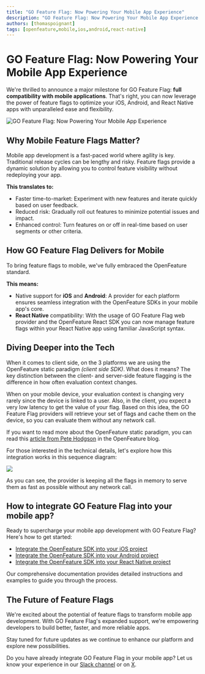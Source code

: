 ```yaml
---
title: "GO Feature Flag: Now Powering Your Mobile App Experience"
description: "GO Feature Flag: Now Powering Your Mobile App Experience."
authors: [thomaspoignant]
tags: [openfeature,mobile,ios,android,react-native]
---
```


# GO Feature Flag: Now Powering Your Mobile App Experience
We're thrilled to announce a major milestone for GO Feature Flag: **full compatibility with mobile applications**.
That's right, you can now leverage the power of feature flags to optimize your iOS, Android, and React Native apps with unparalleled ease and flexibility.

![GO Feature Flag: Now Powering Your Mobile App Experience](mobile-support.png)

<!--truncate-->

## Why Mobile Feature Flags Matter?

Mobile app development is a fast-paced world where agility is key. Traditional release cycles can be lengthy and risky. Feature flags provide a dynamic solution by allowing you to control feature visibility without redeploying your app.

**This translates to:**
- Faster time-to-market: Experiment with new features and iterate quickly based on user feedback.
- Reduced risk: Gradually roll out features to minimize potential issues and impact.
- Enhanced control: Turn features on or off in real-time based on user segments or other criteria.

## How GO Feature Flag Delivers for Mobile

To bring feature flags to mobile, we've fully embraced the OpenFeature standard.

**This means:**
- Native support for **iOS** and **Android**: A provider for each platform ensures seamless integration with the OpenFeature SDKs in your mobile app's core.
- **React Native** compatibility: With the usage of GO Feature Flag web provider and the OpenFeature React SDK you can now manage feature flags within your React Native app using familiar JavaScript syntax.

## Diving Deeper into the Tech

When it comes to client side, on the 3 platforms we are using the OpenFeature static paradigm *(client side SDK)*. What does it means?
The key distinction between the client- and server-side feature flagging is the difference in how often evaluation context changes.

When on your mobile device, your evaluation context is changing very rarely since the device is linked to a user. Also, in the client, you expect a very low latency to get the value of your flag.
Based on this idea, the GO Feature Flag providers will retrieve your set of flags and cache them on the device, so you can evaluate them without any network call.

If you want to read more about the OpenFeature static paradigm, you can read this [article from Pete Hodgson](https://openfeature.dev/blog/catering-to-the-client-side) in the OpenFeature blog.


For those interested in the technical details, let's explore how this integration works in this sequence diagram:

[![](https://mermaid.ink/img/pako:eNrFVdtO20AQ_ZXV9oEgGUV9aokqpBIuQhUKahBClV829thZsd5x1-tAivj3zl4cJyEE-tQ8Zcdnzpy57T7zDHPgI97A7xZ0BmdSlEZUqWb0q4WxMpO10JaJumaiYdc4kwrcSclMWIn6NRQLh5zUoAsQtjXApmc_vs3M8GQgNVtia5jCTCjHcvja3ce5nLCL6HyhRMluDC5kDubjNCUWxS6mn6DE0vE9LQOZgQotEEPg0HRguADjeBNPM2JXWloplGx8yi5Dl95Fnx57lHb-purATHxHJydIdA3Y7tPgchJdnEdnTWAhVOuDjVFbeLIxQyyIoh4xGQX9gcFbUBcsqP9-c8VuJtNbNsTCQD1cfB5GJxgWFLXZzrxOesexUIpZZCXQELi_c2DeiXUcua-jKIXUjfXfe0ksC5pCBMd6FBJYi1sHy1hk5LoeYo2n6dqjEGtGwOwhQLK50CVEpt1ZjD1aFo6XOiMbJpysQpatiSI9CYUDE4binlpEkJygOmcGqGzN3OuSlI7RNHWZk9uHdUmwfyr3VkGCEXTeFSXOyqrvLgCNkLPsmVQ_d-erum1PHnXxFFGB0HcEgUHKq-WRE5XyhBVCNbAaNBZ0UeaoFhC9eubBQfQ8ONxS7CDQs5DVy47mPdrHoQ203buHKOxrgYbBk6hqdw8V1lHQVJTk1V0L_YWwsXJxPQYaHs_fWa-VfQp78f9xx0jVm3v2wY3aOWdsc9Biw3jCKzCVkDk9Fs_OlHIirSDlhOMz0dC_ZM1-J4wUM0WbSYDnbuJTXhtZCbMco0ITfD9lUHyBr9E9oFyZTh_Kd1CR65byXkceHx9vwJTUsO87jRDdpZuaPCZAXlL9QumL1uJ0qTM-sqaFhLd1Tn2J7-Wm8TyXFg0f-X1KOPjjdXhow8VDfPRI_UKsViiDbTmPp5e_6kKEdw?type=png)](https://mermaid.live/edit#pako:eNrFVdtO20AQ_ZXV9oEgGUV9aokqpBIuQhUKahBClV829thZsd5x1-tAivj3zl4cJyEE-tQ8Zcdnzpy57T7zDHPgI97A7xZ0BmdSlEZUqWb0q4WxMpO10JaJumaiYdc4kwrcSclMWIn6NRQLh5zUoAsQtjXApmc_vs3M8GQgNVtia5jCTCjHcvja3ce5nLCL6HyhRMluDC5kDubjNCUWxS6mn6DE0vE9LQOZgQotEEPg0HRguADjeBNPM2JXWloplGx8yi5Dl95Fnx57lHb-purATHxHJydIdA3Y7tPgchJdnEdnTWAhVOuDjVFbeLIxQyyIoh4xGQX9gcFbUBcsqP9-c8VuJtNbNsTCQD1cfB5GJxgWFLXZzrxOesexUIpZZCXQELi_c2DeiXUcua-jKIXUjfXfe0ksC5pCBMd6FBJYi1sHy1hk5LoeYo2n6dqjEGtGwOwhQLK50CVEpt1ZjD1aFo6XOiMbJpysQpatiSI9CYUDE4binlpEkJygOmcGqGzN3OuSlI7RNHWZk9uHdUmwfyr3VkGCEXTeFSXOyqrvLgCNkLPsmVQ_d-erum1PHnXxFFGB0HcEgUHKq-WRE5XyhBVCNbAaNBZ0UeaoFhC9eubBQfQ8ONxS7CDQs5DVy47mPdrHoQ203buHKOxrgYbBk6hqdw8V1lHQVJTk1V0L_YWwsXJxPQYaHs_fWa-VfQp78f9xx0jVm3v2wY3aOWdsc9Biw3jCKzCVkDk9Fs_OlHIirSDlhOMz0dC_ZM1-J4wUM0WbSYDnbuJTXhtZCbMco0ITfD9lUHyBr9E9oFyZTh_Kd1CR65byXkceHx9vwJTUsO87jRDdpZuaPCZAXlL9QumL1uJ0qTM-sqaFhLd1Tn2J7-Wm8TyXFg0f-X1KOPjjdXhow8VDfPRI_UKsViiDbTmPp5e_6kKEdw)

As you can see, the provider is keeping all the flags in memory to serve them as fast as possible without any network call.

## How to integrate GO Feature Flag into your mobile app?

Ready to supercharge your mobile app development with GO Feature Flag? Here's how to get started:
- [Integrate the OpenFeature SDK into your iOS project](https://gofeatureflag.org/docs/openfeature_sdk/client_providers/openfeature_swift)
- [Integrate the OpenFeature SDK into your Android project](https://gofeatureflag.org/docs/openfeature_sdk/client_providers/openfeature_android)
- [Integrate the OpenFeature SDK into your React Native project](https://gofeatureflag.org/docs/openfeature_sdk/client_providers/openfeature_react)

Our comprehensive documentation provides detailed instructions and examples to guide you through the process.

## The Future of Feature Flags

We're excited about the potential of feature flags to transform mobile app development. With GO Feature Flag's expanded support, we're empowering developers to build better, faster, and more reliable apps.

Stay tuned for future updates as we continue to enhance our platform and explore new possibilities.

Do you have already integrate GO Feature Flag in your mobile app? Let us know your experience in our [Slack channel](http://gofeatureflag.org/slack) or on [X](https://x.com/gofeatureflag).
